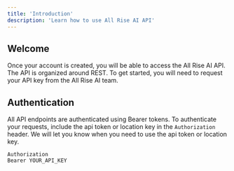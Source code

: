 ```yaml
---
title: 'Introduction'
description: 'Learn how to use All Rise AI API'
---
```


## Welcome

Once your account is created, you will be able to access the All Rise AI API. The API is organized around REST. To get started, you will need to request your API key from the All Rise AI team.
## Authentication

All API endpoints are authenticated using Bearer tokens. To authenticate your requests, include the api token or location key in the `Authorization` header. We will let you know when you need to use the api token or location key.

```http
Authorization
Bearer YOUR_API_KEY
```